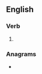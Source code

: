 ==English==

===Verb===
{{head|en|verb form}}

# {{en-third-person singular of|acervate}}

===Anagrams===
* {{anagrams|en|stave acre|stave-acre}}